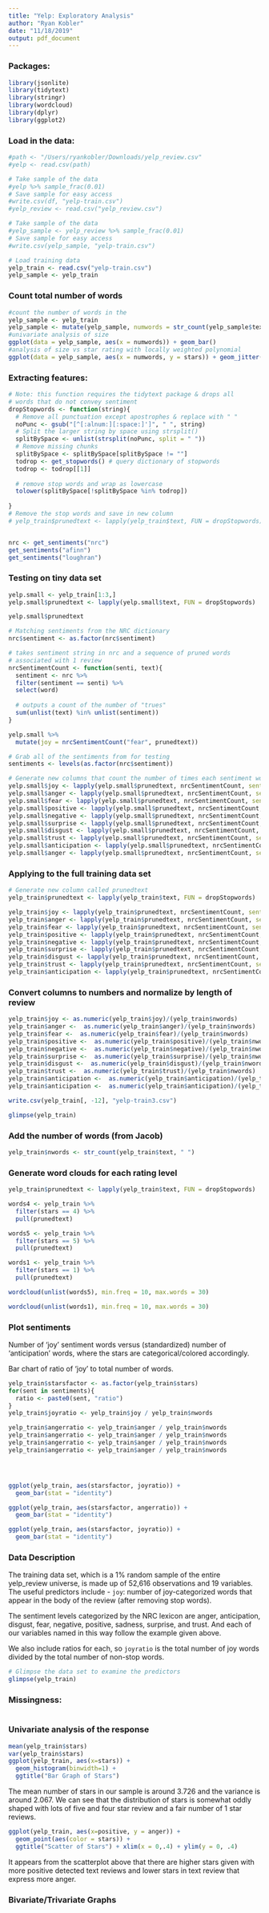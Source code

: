 ```yaml
---
title: "Yelp: Exploratory Analysis"
author: "Ryan Kobler"
date: "11/18/2019"
output: pdf_document
---
```

### Packages:
```r
library(jsonlite)
library(tidytext)
library(stringr)
library(wordcloud)
library(dplyr)
library(ggplot2)
```

### Load in the data:
```r
#path <- "/Users/ryankobler/Downloads/yelp_review.csv"
#yelp <- read.csv(path)

# Take sample of the data
#yelp %>% sample_frac(0.01)
# Save sample for easy access
#write.csv(df, "yelp-train.csv")
#yelp_review <- read.csv("yelp_review.csv")

# Take sample of the data
#yelp_sample <- yelp_review %>% sample_frac(0.01)
# Save sample for easy access
#write.csv(yelp_sample, "yelp-train.csv")

# Load training data
yelp_train <- read.csv("yelp-train.csv")
yelp_sample <- yelp_train
```

### Count total number of words
```r
#count the number of words in the
yelp_sample <- yelp_train
yelp_sample <- mutate(yelp_sample, numwords = str_count(yelp_sample$text, " "))
#univariate analysis of size
ggplot(data = yelp_sample, aes(x = numwords)) + geom_bar()
#analysis of size vs star rating with locally weighted polynomial
ggplot(data = yelp_sample, aes(x = numwords, y = stars)) + geom_jitter(size = 0.25) + geom_smooth()

```

### Extracting features:
```r
# Note: this function requires the tidytext package & drops all
# words that do not convey sentiment
dropStopwords <- function(string){
  # Remove all punctuation except apostrophes & replace with " "
  noPunc <- gsub("[^[:alnum:][:space:]']", " ", string) 
  # Split the larger string by space using strsplit()
  splitBySpace <- unlist(strsplit(noPunc, split = " "))
  # Remove missing chunks
  splitBySpace <- splitBySpace[splitBySpace != ""]
  todrop <- get_stopwords() # query dictionary of stopwords
  todrop <- todrop[[1]]
  
  # remove stop words and wrap as lowercase
  tolower(splitBySpace[!splitBySpace %in% todrop])
  
}
# Remove the stop words and save in new column
# yelp_train$prunedtext <- lapply(yelp_train$text, FUN = dropStopwords)


nrc <- get_sentiments("nrc")
get_sentiments("afinn")
get_sentiments("loughran")

```

### Testing on tiny data set
```r
yelp.small <- yelp_train[1:3,]
yelp.small$prunedtext <- lapply(yelp.small$text, FUN = dropStopwords)

yelp.small$prunedtext

# Matching sentiments from the NRC dictionary
nrc$sentiment <- as.factor(nrc$sentiment)

# takes sentiment string in nrc and a sequence of pruned words
# associated with 1 review
nrcSentimentCount <- function(senti, text){
  sentiment <- nrc %>% 
  filter(sentiment == senti) %>%
  select(word)
  
  # outputs a count of the number of "trues"
  sum(unlist(text) %in% unlist(sentiment))
}

yelp.small %>% 
  mutate(joy = nrcSentimentCount("fear", prunedtext))

# Grab all of the sentiments from for testing
sentiments <- levels(as.factor(nrc$sentiment))

# Generate new columns that count the number of times each sentiment word appears
yelp.small$joy <- lapply(yelp.small$prunedtext, nrcSentimentCount, senti = "joy")
yelp.small$anger <- lapply(yelp.small$prunedtext, nrcSentimentCount, senti = "anger")
yelp.small$fear <- lapply(yelp.small$prunedtext, nrcSentimentCount, senti = "fear")
yelp.small$positive <- lapply(yelp.small$prunedtext, nrcSentimentCount, senti = "positive")
yelp.small$negative <- lapply(yelp.small$prunedtext, nrcSentimentCount, senti = "negative")
yelp.small$surprise <- lapply(yelp.small$prunedtext, nrcSentimentCount, senti = "surprise")
yelp.small$disgust <- lapply(yelp.small$prunedtext, nrcSentimentCount, senti = "disgust")
yelp.small$trust <- lapply(yelp.small$prunedtext, nrcSentimentCount, senti = "trust")
yelp.small$anticipation <- lapply(yelp.small$prunedtext, nrcSentimentCount, senti = "anticipation")
yelp.small$anger <- lapply(yelp.small$prunedtext, nrcSentimentCount, senti = "anger")
```


### Applying to the full training data set
```r
# Generate new column called prunedtext
yelp_train$prunedtext <- lapply(yelp_train$text, FUN = dropStopwords)

yelp_train$joy <- lapply(yelp_train$prunedtext, nrcSentimentCount, senti = "joy")
yelp_train$anger <- lapply(yelp_train$prunedtext, nrcSentimentCount, senti = "anger")
yelp_train$fear <- lapply(yelp_train$prunedtext, nrcSentimentCount, senti = "fear")
yelp_train$positive <- lapply(yelp_train$prunedtext, nrcSentimentCount, senti = "positive")
yelp_train$negative <- lapply(yelp_train$prunedtext, nrcSentimentCount, senti = "negative")
yelp_train$surprise <- lapply(yelp_train$prunedtext, nrcSentimentCount, senti = "surprise")
yelp_train$disgust <- lapply(yelp_train$prunedtext, nrcSentimentCount, senti = "disgust")
yelp_train$trust <- lapply(yelp_train$prunedtext, nrcSentimentCount, senti = "trust")
yelp_train$anticipation <- lapply(yelp_train$prunedtext, nrcSentimentCount, senti = "anticipation")
```


### Convert columns to numbers and normalize by length of review
```r
yelp_train$joy <- as.numeric(yelp_train$joy)/(yelp_train$nwords)
yelp_train$anger <-  as.numeric(yelp_train$anger)/(yelp_train$nwords)
yelp_train$fear <-  as.numeric(yelp_train$fear)/(yelp_train$nwords)
yelp_train$positive <-  as.numeric(yelp_train$positive)/(yelp_train$nwords)
yelp_train$negative <-  as.numeric(yelp_train$negative)/(yelp_train$nwords)
yelp_train$surprise <-  as.numeric(yelp_train$surprise)/(yelp_train$nwords)
yelp_train$disgust <-  as.numeric(yelp_train$disgust)/(yelp_train$nwords)
yelp_train$trust <-  as.numeric(yelp_train$trust)/(yelp_train$nwords)
yelp_train$anticipation <-  as.numeric(yelp_train$anticipation)/(yelp_train$nwords)
yelp_train$anticipation <-  as.numeric(yelp_train$anticipation)/(yelp_train$nwords)
```


```r
write.csv(yelp_train[, -12], "yelp-train3.csv")
```

```r
glimpse(yelp_train)
```



### Add the number of words (from Jacob)
```r
yelp_train$nwords <- str_count(yelp_train$text, " ")
```



### Generate word clouds for each rating level
```r
yelp_train$prunedtext <- lapply(yelp_train$text, FUN = dropStopwords)

words4 <- yelp_train %>%
  filter(stars == 4) %>%
  pull(prunedtext)

words5 <- yelp_train %>%
  filter(stars == 5) %>%
  pull(prunedtext)

words1 <- yelp_train %>%
  filter(stars == 1) %>%
  pull(prunedtext)

wordcloud(unlist(words5), min.freq = 10, max.words = 30)

wordcloud(unlist(words1), min.freq = 10, max.words = 30)
```

### Plot sentiments
Number of 'joy' sentiment words versus (standardized) number of 'anticipation' words, where the stars are categorical/colored accordingly. 

Bar chart of ratio of 'joy' to total number of words. 
```r

yelp_train$starsfactor <- as.factor(yelp_train$stars)
for(sent in sentiments){
  ratio <- paste0(sent, "ratio")
}
yelp_train$joyratio <- yelp_train$joy / yelp_train$nwords

yelp_train$angerratio <- yelp_train$anger / yelp_train$nwords
yelp_train$angerratio <- yelp_train$anger / yelp_train$nwords
yelp_train$angerratio <- yelp_train$anger / yelp_train$nwords
yelp_train$angerratio <- yelp_train$anger / yelp_train$nwords




ggplot(yelp_train, aes(starsfactor, joyratio)) + 
  geom_bar(stat = "identity")

ggplot(yelp_train, aes(starsfactor, angerratio)) + 
  geom_bar(stat = "identity")

ggplot(yelp_train, aes(starsfactor, joyratio)) + 
  geom_bar(stat = "identity")

```




### Data Description

The training data set, which is a 1% random sample of the entire yelp_review universe, is made up of 52,616 observations and 19 variables. The useful predictors include 
- `joy`: number of joy-categorized words that appear in the body of the review (after removing stop words). 

The sentiment levels categorized by the NRC lexicon are anger, anticipation, disgust, fear, negative, positive, sadness, surprise, and trust. And each of our variables named in this way follow the example given above.

We also include ratios for each, so `joyratio` is the total number of joy words divided by the total number of non-stop words. 

```r
# Glimpse the data set to examine the predictors
glimpse(yelp_train)

```







### Missingness:

```r

```





### Univariate analysis of the response

```r
mean(yelp_train$stars)
var(yelp_train$stars)
ggplot(yelp_train, aes(x=stars)) + 
  geom_histogram(binwidth=1) + 
  ggtitle("Bar Graph of Stars") 

```

The mean number of stars in our sample is around 3.726 and the variance is around 2.067. We can see that the distribution of stars is somewhat oddly shaped with lots of five and four star review and a fair number of 1 star reviews. 

```r
ggplot(yelp_train, aes(x=positive, y = anger)) + 
  geom_point(aes(color = stars)) + 
  ggtitle("Scatter of Stars") + xlim(x = 0,.4) + ylim(y = 0, .4)
```

It appears from the scatterplot above that there are higher stars given with more positive detected text reviews and lower stars in text review that express more anger. 


### Bivariate/Trivariate Graphs

```r














```











































